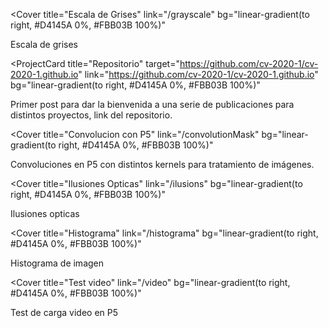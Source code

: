 
<Cover
  title="Escala de Grises"
  link="/grayscale"
  bg="linear-gradient(to right, #D4145A 0%, #FBB03B 100%)"
>
  Escala de grises
</Cover>

<ProjectCard
  title="Repositorio"
  target="https://github.com/cv-2020-1/cv-2020-1.github.io"
  link="https://github.com/cv-2020-1/cv-2020-1.github.io"
  bg="linear-gradient(to right, #D4145A 0%, #FBB03B 100%)"
>
  Primer post para dar la bienvenida a una serie de publicaciones para distintos
  proyectos, link del repositorio.
</ProjectCard>

<Cover
  title="Convolucion con P5"
  link="/convolutionMask"
  bg="linear-gradient(to right, #D4145A 0%, #FBB03B 100%)"
>
  Convoluciones en P5 con distintos kernels para tratamiento de imágenes.
</Cover>

<Cover
  title="Ilusiones Opticas"
  link="/ilusions"
  bg="linear-gradient(to right, #D4145A 0%, #FBB03B 100%)"
>
  Ilusiones opticas
</Cover>

<Cover
  title="Histograma"
  link="/histograma"
  bg="linear-gradient(to right, #D4145A 0%, #FBB03B 100%)"
>
  Histograma de imagen
</Cover>

<Cover
  title="Test video"
  link="/video"
  bg="linear-gradient(to right, #D4145A 0%, #FBB03B 100%)"
>
  Test de carga video en P5
</Cover>